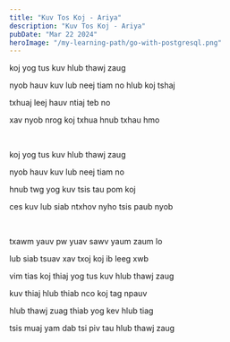 ```yaml
---
title: "Kuv Tos Koj - Ariya"
description: "Kuv Tos Koj - Ariya"
pubDate: "Mar 22 2024"
heroImage: "/my-learning-path/go-with-postgresql.png"
---
```


koj yog tus kuv hlub thawj zaug

nyob hauv kuv lub neej tiam no hlub koj tshaj

txhuaj leej hauv ntiaj teb no

xav nyob nrog koj txhua hnub txhau hmo

<br />

koj yog tus kuv hlub thawj zaug

nyob hauv kuv lub neej tiam no

hnub twg yog kuv tsis tau pom koj

ces kuv lub siab ntxhov nyho tsis paub nyob

<br />

txawm yauv pw yuav sawv yaum zaum lo

lub siab tsuav xav txoj koj ib leeg xwb

vim tias koj thiaj yog tus kuv hlub thawj zaug

kuv thiaj hlub thiab nco koj tag npauv

hlub thawj zuag thiab yog kev hlub tiag

tsis muaj yam dab tsi piv tau hlub thawj zaug
